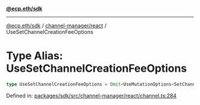 [**@ecp.eth/sdk**](../../../index.mdx)

***

[@ecp.eth/sdk](/sdk-reference/index.mdx) / [channel-manager/react](/sdk-reference/channel-manager/react/index.mdx) / UseSetChannelCreationFeeOptions

# Type Alias: UseSetChannelCreationFeeOptions

```ts
type UseSetChannelCreationFeeOptions = Omit<UseMutationOptions<SetChannelCreationFeeResult, Error, UseSetChannelCreationFeeParams>, "mutationFn">;
```

Defined in: [packages/sdk/src/channel-manager/react/channel.ts:284](https://github.com/ecp-eth/comments-monorepo/blob/main/packages/sdk/src/channel-manager/react/channel.ts#L284)
